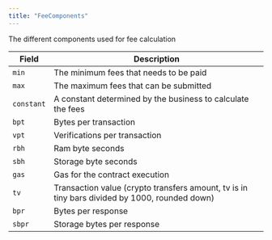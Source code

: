 ---
title: "FeeComponents"
---


The different components used for fee calculation

| Field      | Description                                                                                   |
| ---------- | --------------------------------------------------------------------------------------------- |
| `min`      | The minimum fees that needs to be paid                                                        |
| `max`      | The maximum fees that can be submitted                                                        |
| `constant` | A constant determined by the business to calculate the fees                                   |
| `bpt`      | Bytes per transaction                                                                         |
| `vpt`      | Verifications per transaction                                                                 |
| `rbh`      | Ram byte seconds                                                                              |
| `sbh`      | Storage byte seconds                                                                          |
| `gas`      | Gas for the contract execution                                                                |
| `tv`       | Transaction value (crypto transfers amount, tv is in tiny bars divided by 1000, rounded down) |
| `bpr`      | Bytes per response                                                                            |
| `sbpr`     | Storage bytes per response                                                                    |

####
